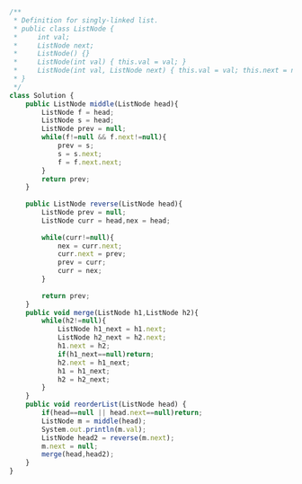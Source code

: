 ```js
/**
 * Definition for singly-linked list.
 * public class ListNode {
 *     int val;
 *     ListNode next;
 *     ListNode() {}
 *     ListNode(int val) { this.val = val; }
 *     ListNode(int val, ListNode next) { this.val = val; this.next = next; }
 * }
 */
class Solution {
    public ListNode middle(ListNode head){
        ListNode f = head;
        ListNode s = head;
        ListNode prev = null;
        while(f!=null && f.next!=null){
            prev = s;
            s = s.next;
            f = f.next.next;
        }
        return prev;
    }
    
    public ListNode reverse(ListNode head){
        ListNode prev = null;
        ListNode curr = head,nex = head;
        
        while(curr!=null){
            nex = curr.next;
            curr.next = prev;
            prev = curr;
            curr = nex;
        }
        
        return prev;
    }
    public void merge(ListNode h1,ListNode h2){
        while(h2!=null){
            ListNode h1_next = h1.next;
            ListNode h2_next = h2.next;
            h1.next = h2;
            if(h1_next==null)return;
            h2.next = h1_next;
            h1 = h1_next;
            h2 = h2_next;
        }
    }
    public void reorderList(ListNode head) {
        if(head==null || head.next==null)return;
        ListNode m = middle(head);
        System.out.println(m.val);
        ListNode head2 = reverse(m.next);
        m.next = null;
        merge(head,head2);
    }
}
```